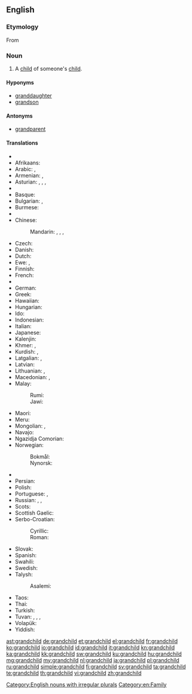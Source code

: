 ==English==
{{wikipedia}}

===Etymology===
From {{prefix|grand|child}}

===Noun===
{{en-noun|grandchildren}}

# A [[child]] of someone's [[child]].

====Hyponyms====
* [[granddaughter]]
* [[grandson]]

====Antonyms====
* {{sense|with regard to ancestry}} [[grandparent]]

====Translations====
{{trans-top|child of someone’s child}}
* {{trreq|ab}}
* Afrikaans: {{t+|af|kleinkind|n}}
* Arabic: {{t|ar|حفيد|m|tr=ḥafīd|sc=Arab}} {{qualifier|grandson}}, {{t|ar|حفيدة|f|tr=ḥafīda|sc=Arab}} {{qualifier|granddaughter}}
* Armenian: {{t|hy|թոռ|tr=t‘oŕ}}, {{t|hy|թոռնիկ|tr=t‘oŕnik}}
* Asturian: {{t+|ast|nietu|m}}, {{t+|ast|ñetu|m}}, {{t+|ast|nieta|f}}, {{t+|ast|ñeta|f}}
* {{trreq|av}}
* Basque: {{t+|eu|biloba}}
* Bulgarian: {{t+|bg|внук|m}}, {{t+|bg|вну́чка|f}}
* Burmese: {{t+|my|မြေး|tr=mjí|sc=Mymr}}
* {{trreq|ce}}
* Chinese:
*: Mandarin: {{t+|cmn|孫子|tr=sūnzi|sc=Hani}}, {{t+|cmn|孫兒|sc=Hani}}, {{t+|cmn|孙儿|tr=sūn'ér|sc=Hani}} {{qualifier|grandson}}, {{t+|cmn|孫女|tr=sūnnǚ|sc=Hani}} {{qualifier|granddaughter}}
* Czech: {{t+|cs|vnouče|n}}
* Danish: {{t+|da|barnebarn|n}}
* Dutch: {{t+|nl|kleinkind|n}}
* Ewe: {{t|ee|tɔgbuiyɔvi|n}}, {{t|ee|mamayɔvi|n}}
* Finnish: {{t+|fi|lapsenlapsi}}
* French: {{t+|fr|petit-enfant|m}}
* {{trreq|ka}}
* German: {{t+|de|Enkelkind|n}}
* Greek: {{t+|el|εγγόνι|n|tr=engóni}}
* Hawaiian: {{t|haw|moʻopuna}}
* Hungarian: {{t+|hu|unoka}}
* Ido: {{t+|io|nepoto}}
* Indonesian: {{t+|id|cucu}}
* Italian: {{t+|it|nipote|m|f}}
* Japanese: {{t+|ja|孫|tr=まご, mago}}
* Kalenjin: {{t|kln|mjokoret}}
* Khmer: {{t+|km|ចៅ|sc=Khmr|tr=chav}}, {{t+|km|នត្តា|sc=Khmr|tr=noattaa}}
* Kurdish: {{t+|ku|nevî}}, {{t+|ku|torin}}
* Latgalian: {{t|ltg|bārnubārns}}, {{t|ltg|unuks}}
* Latvian: {{t|lv|mazbērns}}
* Lithuanian: {{t|lt|vaikaitis}}, {{t|lt|anūkas}}
* Macedonian: {{t|mk|внук|m}}, {{t|mk|вну́ка|f}}
* Malay:
*: Rumi: {{t|ms|cucu}}
*: Jawi: {{t|ms|چوچو|sc=Arab}}
{{trans-mid}}
* Maori: {{t|mi|mokopuna}}
* Meru: {{t|mer|kajuju}}
* Mongolian: {{t|mn|ач|sc=Cyrl}}, {{t|mn|зээ|sc=Cyrl}}
* Navajo: {{t|nv|bitsóóké}}
* Ngazidja Comorian: {{t|zdj|mdjuhu}}
* Norwegian:
*: Bokmål: {{t+|nb|barnebarn|n}}
*: Nynorsk: {{t|nn|barnebarn|n}}
* {{trreq|os}}
* Persian: {{t+|fa|نوه|tr=nave}}
* Polish: {{t|pl|wnuczę|n}}
* Portuguese: {{t+|pt|neto|m}}, {{t+|pt|neta|f}}
* Russian: {{t+|ru|внук|m}} {{qualifier|grandson}}, {{t+|ru|вну́чка|f}} {{qualifier|granddaughter}}, {{t+|ru|внук|m-p|alt=вну́ки|sc=Cyrl}} {{qualifier|grandchildren}}
* Scots: {{t|sco|oe}}
* Scottish Gaelic: {{t+|gd|ogha|m}}
* Serbo-Croatian:
*: Cyrillic: {{t|sh|унуче|n}}
*: Roman: {{t|sh|unuče|n}}
* Slovak: {{t|sk|vnúča|n}}
* Spanish: {{t+|es|nieto|m}}
* Swahili: {{t+|sw|mjukuu}}
* Swedish: {{t+|sv|barnbarn|n}}
* Talysh:
*: Asalemi: {{t|tly|نوه|tr=nava|sc=fa-Arab}}
* Taos: {{t|twf|mą́kuna}}
* Thai: {{t+|th|หลาน|tr=lăan}}
* Turkish: {{t+|tr|torun}}
* Tuvan: {{t|tyv|уруунуң уруу|tr=uruunuŋ uruu}}, {{t|tyv|уруунуң оглу|tr=uruunuŋ oglu}}, {{t|tyv|оглунуң уруу|tr=oglunuŋ uruu}}, {{t|tyv|оглунуң оглу|tr=oglunuŋ oglu}}
* Volapük: {{t+|vo|poscil}}
* Yiddish: {{t|yi|אייניקל|n|tr=eynikl|sc=Hebr}}
{{trans-bottom}}

[[Category:English nouns with irregular plurals]]
[[Category:en:Family]]

[[ast:grandchild]]
[[de:grandchild]]
[[et:grandchild]]
[[el:grandchild]]
[[fr:grandchild]]
[[ko:grandchild]]
[[io:grandchild]]
[[id:grandchild]]
[[it:grandchild]]
[[kn:grandchild]]
[[ka:grandchild]]
[[kk:grandchild]]
[[sw:grandchild]]
[[ku:grandchild]]
[[hu:grandchild]]
[[mg:grandchild]]
[[my:grandchild]]
[[nl:grandchild]]
[[ja:grandchild]]
[[pl:grandchild]]
[[ru:grandchild]]
[[simple:grandchild]]
[[fi:grandchild]]
[[sv:grandchild]]
[[ta:grandchild]]
[[te:grandchild]]
[[th:grandchild]]
[[vi:grandchild]]
[[zh:grandchild]]